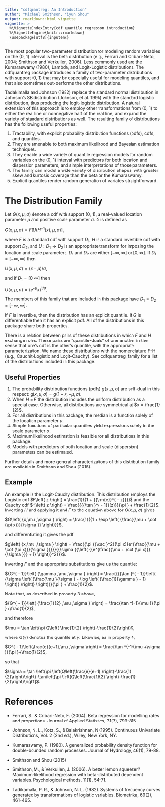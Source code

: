 ---
title: "cdfquantreg: An Introduction"
author: "Michael Smithson, Yiyun Shou"
output: rmarkdown::html_vignette
vignette: >
  %\VignetteIndexEntry{cdf quantile regresson introduction}
  %\VignetteEngine{knitr::rmarkdown}
  \usepackage[utf8]{inputenc}
---
The most popular two-parameter distribution for modeling random variables on the (0, 1) interval is the beta distribution (e.g., Ferrari and Cribari-Neto, 2004; Smithson and Verkuilen, 2006). Less commonly used are the Kumaraswamy (1980), Lambda, and Logit-Logistic distributions. The cdfquantreg package introduces a family of two-parameter distributions with support (0, 1) that may be especially useful for modeling quantiles, and that also sometimes out-performs the other distributions. 

Tadakimalla and Johnson (1982) replace the standard normal distribution in Johnson's SB distribution  (Johnson, et al. 1995) with the standard logistic distribution, thus producing the logit-logistic distribution. A natural extension of this approach is to employ other transformations from (0, 1) to either the real line or nonnegative half of the real line, and expand the variety of standard distributions as well. The resulting family of distributions has the following useful properties: 

1. Tractability, with explicit probability distribution functions (pdfs), cdfs, and quantiles. 
2. They are amenable to both maximum likelihood and Bayesian estimation techniques. 
3. They enable a wide variety of quantile regression models for random variables on the (0, 1) interval with predictors for both location and dispersion parameters, and simple interpretations of those parameters. 
4. The family can model a wide variety of distribution shapes, with greater skew and kurtosis coverage than the beta or the Kumaraswamy. 
5. Explicit quantiles render random generation of variates straightforward. 

# The Distribution Family 
Let $G(x,\mu,\sigma)$ denote a cdf with support (0, 1), a real-valued location parameter $\mu$ and positive scale parameter $\sigma$. $G$ is defined as

$G(x,\mu,\sigma) = F[U(H^{-1}(x),\mu,\sigma)]$,

where $F$ is a standard cdf with support $D_1$, $H$ is a standard invertible cdf with support $D_2$, and $U: D_1 \rightarrow D_2$ is an appropriate transform for imposing the location and scale parameters. $D_1$ and $D_2$ are either $[-\infty,\infty]$ or $[0,\infty]$.  If $D_1 = [-\infty,\infty]$ then

$U(x,\mu,\sigma) = (x - \mu)/\sigma$,

and if $D_1 = [0,\infty]$ then

$U(x,\mu,\sigma) = (e^{- \mu}x)^{1/\sigma}$.

The members of this family that are included in this package have $D_1 = D_2 = [-\infty,\infty]$.

If $F$ is invertible, then the distribution has an explicit quantile. If $G$ is differentiable then it has an explicit pdf. All of the distributions in this package share both properties. 

There is a relation between pairs of these distributions in which $F$ and $H$ exchange roles. These pairs are "quantile-duals" of one another in the sense that one's cdf is the other's quantile, with the appropriate parameterization. We name these distributions with the nomenclature F-H (e.g., Cauchit-Logistic and Logit-Cauchy). See cdfquantreg_family for a list of the distributions included in this package. 

## Useful Properties

1. The probability distribution functions (pdfs) $g(x,\mu,\sigma )$ are self-dual in this respect: $g\left( {x,\mu ,\sigma } \right) = g\left( {1 - x, - \mu ,\sigma } \right)$.
2. When $H$ = $F$ the distribution includes the uniform distribution as a special case. Otherwise, all distributions are symmetrical at $x = \frac{1}{2}$. 
3. For all distributions in this package, the median is a function solely of the location parameter $\mu$.  
4. Simple functions of particular quantiles yield expressions solely in the scale parameter $\sigma$.
5. Maximum likelihood estimation is feasible for all distributions in this package.
6. Models with predictors of both location and scale (dispersion) parameters can be estimated. 

Further details and more general characterizations of this distribution family are available in Smithson and Shou (2015). 

## Example

An example is the Logit-Cauchy
distribution. This distribution employs the Logistic cdf $F\left( z \right) =
\frac{1}{{1 + {{\rm{e}}^{ - z}}}}$ and the Cauchy cdf $H\left( z \right) =
\frac{{{{\tan }^{ - 1}}(z)}}{\pi } + \frac{1}{2}$. Inverting $H$ and
applying it and $F$ to the equation above for $G(x,\mu,\sigma)$ gives

$G\left( {x,\mu ,\sigma } \right) = \frac{1}{{1 + \exp \left( {\frac{{\mu  + \cot
(\pi x)}}{\sigma }} \right)}}$,

and differentiating it gives the pdf

$g\left( {x,\mu ,\sigma } \right) = \frac{{\pi {{\csc }^2}(\pi x){e^{\frac{{\mu 
+ \cot (\pi x)}}{\sigma }}}}}{{\sigma {{\left( {{e^{\frac{{\mu  + \cot (\pi
x)}}{\sigma }}} + 1} \right)}^2}}}$.

Inverting $F$ and the appropriate substitutions give us the quantile:

${G^{ - 1}}\left( {\gamma ,\mu ,\sigma } \right) = \frac{{{{\tan }^{ - 1}}\left(
{\sigma \left( {\frac{\mu }{\sigma } - \log \left( {\frac{1}{\gamma } - 1}
\right)} \right)} \right)}}{\pi } + \frac{1}{2}$.

Note that, as described in property 3 above, 

${G^{ - 1}}\left( {\frac{1}{2} ,\mu ,\sigma } \right) = \frac{\tan ^{-1}(\mu )}{\pi }+\frac{1}{2}$,

and therefore 

$\mu = \tan \left(\pi Q\left( \frac{1}{2} \right)-\frac{1}{2}\right)$,

where $Q(\gamma)$ denotes the quantile at $\gamma$. Likewise, as in property 4, 

$G^{ - 1}\left(\frac{e}{e+1},\mu ,\sigma \right) = \frac{\tan ^{-1}(\mu +\sigma )}{\pi }+\frac{1}{2}$,

so that

$\sigma = \tan \left(\pi  \left(Q\left(\frac{e}{e+1} \right)-\frac{1}{2}\right)\right)-\tan\left[\pi  \left(Q\left(\frac{1}{2} \right)-\frac{1}{2}\right)\right]$.

# References
* Ferrari, S., & Cribari-Neto, F. (2004). Beta regression for modelling rates and proportions. Journal of Applied Statistics, 31(7), 799-815.

* Johnson, N. L., Kotz, S., & Balakrishnan, N (1995). Continuous Univariate Distributions, Vol. 2 (2nd ed.), Wiley, New York, NY.

* Kumaraswamy, P. (1980). A generalized probability density function for double-bounded random processes. Journal of Hydrology, 46(1), 79-88.

* Smithson and Shou (2015)

* Smithson, M., & Verkuilen, J. (2006). A better lemon squeezer? Maximum-likelihood regression with beta-distributed dependent variables. Psychological methods, 11(1), 54-71.

* Tadikamalla, P. R., & Johnson, N. L. (1982). Systems of frequency curves generated by transformations of logistic variables. Biometrika, 69(2), 461-465.

